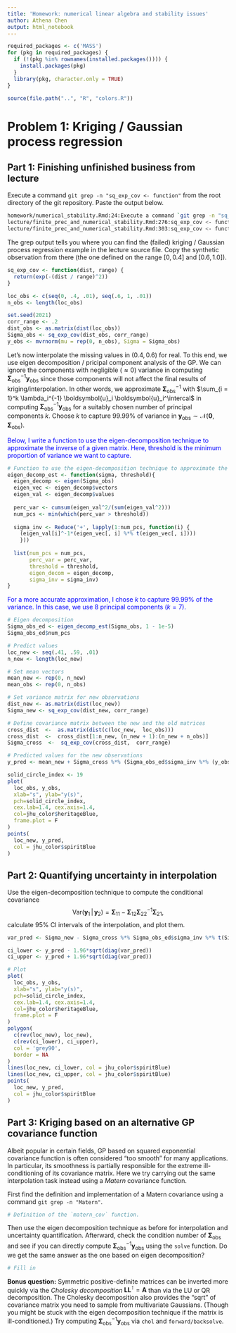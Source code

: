 ```yaml
---
title: 'Homework: numerical linear algebra and stability issues'
author: Athena Chen
output: html_notebook
---
```


```r
required_packages <- c('MASS')
for (pkg in required_packages) {
  if (!(pkg %in% rownames(installed.packages()))) {
    install.packages(pkg)
  }
  library(pkg, character.only = TRUE)
}

source(file.path("..", "R", "colors.R"))
```


# Problem 1: Kriging / Gaussian process regression

## Part 1: Finishing unfinished business from lecture

Execute a command `git grep -n "sq_exp_cov <- function"` from the root directory of the git repository.
Paste the output below.

```zsh
homework/numerical_stability.Rmd:24:Execute a command `git grep -n "sq_exp_cov <- function"` from the root directory of the git repository.
lecture/finite_prec_and_numerical_stability.Rmd:276:sq_exp_cov <- function(dist, range) {
lecture/finite_prec_and_numerical_stability.Rmd:303:sq_exp_cov <- function(dist, range) {
```

The grep output tells you where you can find the (failed) kriging / Gaussian process regression example in the lecture source file.
Copy the synthetic observation from there (the one defined on the range $[0, 0.4]$ and $[0.6, 1.0]$).

```r
sq_exp_cov <- function(dist, range) {
  return(exp(-(dist / range)^2))
}

loc_obs <- c(seq(0, .4, .01), seq(.6, 1, .01))
n_obs <- length(loc_obs)

set.seed(2021)
corr_range <- .2
dist_obs <- as.matrix(dist(loc_obs))
Sigma_obs <- sq_exp_cov(dist_obs, corr_range)
y_obs <- mvrnorm(mu = rep(0, n_obs), Sigma = Sigma_obs)
```

Let's now interpolate the missing values in $(0.4, 0.6)$ for real.
To this end, we use eigen decomposition / pricipal component analysis of the GP.
We can ignore the components with negligible ($\approx 0$) variance in computing $\boldsymbol{\Sigma}_{\textrm{obs}}^{-1} \boldsymbol{y}_{\textrm{obs}}$ since those components will not affect the final results of kriging/interpolation.
In other words, we approximate $\boldsymbol{\Sigma}_{\textrm{obs}}^{-1}$ with $\sum_{i = 1}^k \lambda_i^{-1} \boldsymbol{u}_i \boldsymbol{u}_i^\intercal$ in computing $\boldsymbol{\Sigma}_{\textrm{obs}}^{-1} \boldsymbol{y}_{\textrm{obs}}$ for a suitably chosen number of principal components $k$.
Choose $k$ to capture $99.99$\% of variance in $\boldsymbol{y}_{\textrm{obs}} \sim \mathcal{N}(\boldsymbol{0}, \boldsymbol{\Sigma}_{\textrm{obs}})$.

<font color="blue"> Below, I write a function to use the eigen-decomposition technique to approximate the inverse of a given matrix. Here, threshold is the minimum proportion of variance we want to capture. </font>

```r
# Function to use the eigen-decomposition technique to approximate the matrix inverse. 
eigen_decomp_est <- function(sigma, threshold){
  eigen_decomp <- eigen(Sigma_obs) 
  eigen_vec <- eigen_decomp$vectors 
  eigen_val <- eigen_decomp$values
  
  perc_var <- cumsum(eigen_val^2/(sum(eigen_val^2)))
  num_pcs <- min(which(perc_var > threshold))
  
  sigma_inv <- Reduce('+', lapply(1:num_pcs, function(i) {
    (eigen_val[i]^-1*(eigen_vec[, i] %*% t(eigen_vec[, i])))
    }))
  
  list(num_pcs = num_pcs, 
       perc_var = perc_var, 
       threshold = threshold, 
       eigen_decom = eigen_decomp, 
       sigma_inv = sigma_inv)
}
```

<font color="blue"> For a more accurate approximation, I chose $k$ to capture $99.99\%$ of the variance. In this case, we use 8 principal components ($k = 7$). </font>

```r
# Eigen decomposition
Sigma_obs_ed <- eigen_decomp_est(Sigma_obs, 1 - 1e-5)
Sigma_obs_ed$num_pcs

# Predict values
loc_new <- seq(.41, .59, .01)
n_new <- length(loc_new)

# Set mean vectors
mean_new <- rep(0, n_new)
mean_obs <- rep(0, n_obs)

# Set variance matrix for new observations
dist_new <- as.matrix(dist(loc_new))
Sigma_new <- sq_exp_cov(dist_new, corr_range)

# Define covariance matrix between the new and the old matrices
cross_dist  <-  as.matrix(dist(c(loc_new,  loc_obs))) 
cross_dist  <-  cross_dist[1:n_new, (n_new + 1):(n_new + n_obs)]
Sigma_cross  <-  sq_exp_cov(cross_dist,  corr_range)

# Predicted values for the new observations
y_pred <- mean_new + Sigma_cross %*% (Sigma_obs_ed$sigma_inv %*% (y_obs - mean_obs))
```

```r
solid_circle_index <- 19
plot(
  loc_obs, y_obs, 
  xlab="s", ylab="y(s)", 
  pch=solid_circle_index,
  cex.lab=1.4, cex.axis=1.4, 
  col=jhu_color$heritageBlue, 
  frame.plot = F
)
points(
  loc_new, y_pred,
  col = jhu_color$spiritBlue
)
```

## Part 2: Quantifying uncertainty in interpolation

Use the eigen-decomposition technique to compute the conditional covariance 
$$\textrm{Var}(\boldsymbol{y}_1 \, | \, \boldsymbol{y}_2)
  = \boldsymbol{\Sigma}_{11} - \boldsymbol{\Sigma}_{12} \boldsymbol{\Sigma}_{22}^{-1} \boldsymbol{\Sigma}_{21},$$
calculate 95% CI intervals of the interpolation, and plot them.

```r
var_pred <- Sigma_new - Sigma_cross %*% Sigma_obs_ed$sigma_inv %*% t(Sigma_cross)

ci_lower <- y_pred - 1.96*sqrt(diag(var_pred))
ci_upper <- y_pred + 1.96*sqrt(diag(var_pred))

# Plot
plot(
  loc_obs, y_obs, 
  xlab="s", ylab="y(s)", 
  pch=solid_circle_index,
  cex.lab=1.4, cex.axis=1.4, 
  col=jhu_color$heritageBlue, 
  frame.plot = F
)
polygon(
  c(rev(loc_new), loc_new), 
  c(rev(ci_lower), ci_upper), 
  col = 'grey90',
  border = NA
)
lines(loc_new, ci_lower, col = jhu_color$spiritBlue)
lines(loc_new, ci_upper, col = jhu_color$spiritBlue)
points(
  loc_new, y_pred,
  col = jhu_color$spiritBlue
)
```

## Part 3: Kriging based on an alternative GP covariance function

Albeit popular in certain fields, GP based on squared exponential covariance function is often considered "too smooth" for many applications.
In particular, its smoothness is partially responsible for the extreme ill-conditioning of its covariance matrix. 
Here we try carrying out the same interpolation task instead using a _Matern_ covariance function. 

First find the definition and implementation of a Matern covariance using a command `git grep -n "Matern"`.

```r
# Definition of the `matern_cov` function.
```

Then use the eigen decomposition technique as before for interpolation and uncertainty quantification.
Afterward, check the condition number of $\boldsymbol{\Sigma}_{\textrm{obs}}$ and see if you can directly compute $\boldsymbol{\Sigma}_{\textrm{obs}}^{-1} \boldsymbol{y}_{\textrm{obs}}$ using the `solve` function.
Do we get the same answer as the one based on eigen decomposition?

```r
# Fill in
```

**Bonus question:** Symmetric positive-definite matrices can be inverted more quickly via the _Cholesky decomposition_ $\boldsymbol{L} \boldsymbol{L}^\intercal = \boldsymbol{A}$ than via the LU or QR decomposition. 
<!-- The LU decomposition takes $O(2 n^3 / 3)$, QR $O(4 n^3 / 3)$, and Cholesky $O(n^3 / 3)$ operations. -->
The Cholesky decomposition also provides the "sqrt" of covariance matrix you need to sample from multivariate Gaussians.
(Though you might be stuck with the eigen decomposition technique if the matrix is ill-conditioned.)
Try computing $\boldsymbol{\Sigma}_{\textrm{obs}}^{-1} \boldsymbol{y}_{\textrm{obs}}$ via `chol` and `forward/backsolve`.
